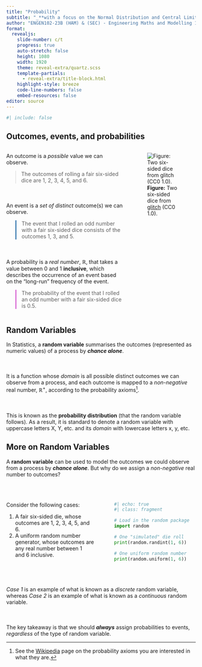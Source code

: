 ```yaml
---
title: "Probability"
subtitle: "_**with a focus on the Normal Distribution and Central Limit Theorem**_"
author: "ENGEN102-23B (HAM) & (SEC) - Engineering Maths and Modelling 1B"
format:
  revealjs: 
    slide-number: c/t
    progress: true
    auto-stretch: false
    height: 1080
    width: 1920
    theme: reveal-extra/quartz.scss
    template-partials:
      - reveal-extra/title-block.html
    highlight-style: breeze
    code-line-numbers: false
    embed-resources: false
editor: source
---
```


```r
#| include: false

```

## Outcomes[, events]{.fragment fragment-index=1}[, and probabilities]{.fragment fragment-index=2}

::::: {.columns}
:::: {.column width="65%"}
An [outcome]{.tomato} is a *possible* value we can observe.

<blockquote>
The outcomes of rolling a fair six-sided dice are 1, 2, 3, 4, 5, and 6.
</blockquote>

::: {.fragment fragment-index=1 style="margin-top: 50px;"}
An [event]{.steelblue} is a *set of distinct* [outcome(s)]{.tomato} we can observe.

<blockquote style="border-left: 0.25em solid steelblue;">
The event that I rolled an odd number with a fair six-sided dice consists of the outcomes 1, 3, and 5.
</blockquote>
:::

::: {.fragment fragment-index=2 style="margin-top: 50px; padding-right: 4pt;"}
A [probability]{.orchid} is a *real number*, $\mathbb{R}$, that takes a value between 0 and 1 **inclusive**, which describes the occurrence of an [event]{.steelblue} based on the "long-run" frequency of the [event]{.steelblue}.

<blockquote style="border-left: 0.25em solid orchid;">
The probability of the event that I rolled an odd number with a fair six-sided dice is 0.5.
</blockquote>
:::
::::
:::: {.column width="35%"}
![**Figure:** Two six-sided dice from [glitch](https://openclipart.org/detail/210239/misc-dice) (CC0 1.0).](figures/misc-dice.svg)
::::
:::::

## Random Variables

In Statistics, a **random variable** summarises the [outcomes]{.tomato} (represented as numeric values) of a process by [_**chance alone**_]{.fragment .highlight-blue}.

::: {.fragment style="margin-top: 50px;"}
It is a function whose *domain* is all possible distinct [outcomes]{.tomato} we can observe from a process, and each [outcome]{.tomato} is mapped to a *non-negative* real number, $\mathbb{R}^+$, according to the probability axioms^[See the [Wikipedia](https://en.wikipedia.org/wiki/Probability_axioms) page on the probability axioms you are interested in what they are.].
:::

::: {.fragment style="margin-top: 50px;"}
This is known as the **probability distribution** (that the random variable follows). [As a result, it is standard to denote a random variable with uppercase letters [X]{.MathJax-Font}, [Y]{.MathJax-Font}, etc. and its *domain* with lowercase letters [x]{.MathJax-Font}, [y]{.MathJax-Font}, etc.]{.fragment}
:::

## More on Random Variables

A **random variable** can be used to model the [outcomes]{.tomato} we could observe from a process by _**chance alone**_. [But why do we assign a *non-negative* real number to [outcomes]{.tomato}?]{.fragment}

:::::: {.fragment style="margin-top: 50px;"}
::::: {.columns}
:::: {.column width="55%"}
Consider the following cases:

::: {.li-line-height-1-1 style="padding-right: 24pt;"}
1. A fair six-sided die, whose [outcomes]{.tomato} are 1, 2, 3, 4, 5, and 6.
2. A uniform random number generator, whose [outcomes]{.tomato} are any real number between 1<br>and 6 inclusive.
:::
::::
:::: {.column width="45%"}
```python
#| echo: true
#| class: fragment

# Load in the random package
import random

# One "simulated" die roll
print(random.randint(1, 6))

# One uniform random number
print(random.uniform(1, 6))
```
::::
:::::
::::::

::: {.fragment style="margin-top: 50px;"}
*Case 1* is an example of what is known as a *discrete* random variable, whereas *Case 2* is an example of what is known as a *continuous* random variable. 
:::

::: {.fragment style="margin-top: 50px;"}
The key takeaway is that we should _**always**_ assign [probabilities]{.orchid} to [events]{.steelblue}, *regardless* of the type of random variable.
:::
